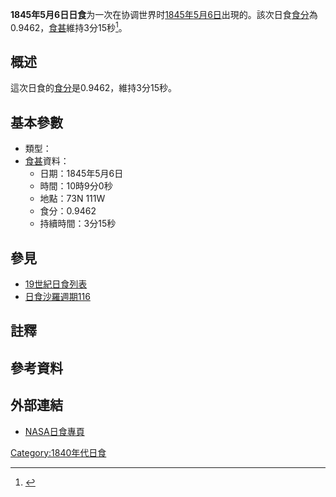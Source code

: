 {{Infobox Solar eclipse
| Year        = 1845
| Month       = 5
| Day         = 6
| Type        = 
| Image       = SE1845May06An.gif
| Image size  = 200px
| Image intro = 1845年5月6日路徑圖
  <!--   日食資料   -->
| Gamma       = 0.9945
| Mag         = 0.9462
| Saros       = [[日食沙羅週期116|116]]
| Saros total = 
| Saros seq   = 
  <!--     食甚     -->
| Duration    = 3分15秒
| Location    = 
| Coords      = 
| Width       = -公里
  <!--   開始時間   -->
| Partial     = 
| Start type  = 
| Centre      = 
| Greatest    = 10:09:00
  <!--     倒數     -->
| hour        = 10
| minute      = 09
| second      = 00
| Duration_s  = 
}}
'''1845年5月6日日食'''为一次在协调世界时[[1845年|1845年]][[5月6日|5月6日]]出現的。該次日食[[食分|食分]]為0.9462，[[食甚|食甚]]維持3分15秒<ref name="nasa_catalog_list">{{cite web |url=http://eclipse.gsfc.nasa.gov/SEcat5/SE1801-1900.html |title=Catalog of Solar Eclipses: 1801 to 1900 |language=en |publisher=[[NASA|NASA]] |accessdate=2009-07-26 |archiveurl=https://web.archive.org/web/20150112204733/http://eclipse.gsfc.nasa.gov/SEcat5/SE1801-1900.html |archivedate=2015-01-12 |deadurl=no }}</ref>。

== 概述 ==
這次日食的[[食分|食分]]是0.9462，維持3分15秒。

== 基本參數 ==
{{NoteUTC}}
* 類型：
*[[食甚|食甚]]資料：
** 日期：1845年5月6日
** 時間：10時9分0秒 
** 地點：73N 111W
** 食分：0.9462
** 持續時間：3分15秒

== 參見 ==
{{日食主題}}
* [[19世紀日食列表|19世紀日食列表]]
* [[日食沙羅週期116|日食沙羅週期116]]

== 註釋 ==
{{NoteFoot}}

== 參考資料 ==
{{reflist}}

== 外部連結 ==
* [http://eclipse.gsfc.nasa.gov/solar.html NASA日食專頁]{{Wayback|url=http://eclipse.gsfc.nasa.gov/solar.html |date=20190108200537 }}{{en icon}}

{{日食}}

[[Category:1840年代日食|Category:1840年代日食]]


{{Eclipse-stub}}